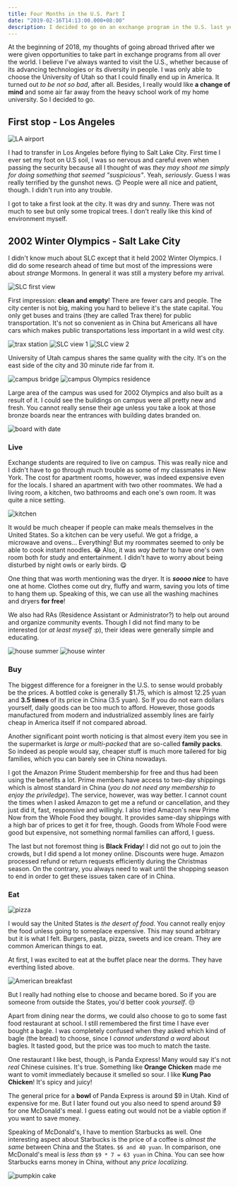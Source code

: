 ```yaml
---
title: Four Months in the U.S. Part I
date: "2019-02-16T14:13:00.000+08:00"
description: I decided to go on an exchange program in the U.S. last year for a change of mind. Four months in Salt Lake City, a beautiful and quiet place in the state of Utah has really given me something new to feel and think about. Life is completely different and there is much to explore.
---
```


At the beginning of 2018, my thoughts of going abroad thrived after we were given opportunities to take part in exchange programs from all over the world. I believe I've always wanted to visit the U.S., whether because of its advancing technologies or its diversity in people. I was only able to choose the University of Utah so that I could finally end up in America. It turned out _to be not so bad_, after all. Besides, I really would like **a change of mind** and some air far away from the heavy school work of my home university. So I decided to go.

## First stop - Los Angeles

![LA airport](/images/welcome-to-usa.jpg)

I had to transfer in Los Angeles before flying to Salt Lake City. First time I ever set my foot on U.S soil, I was so nervous and careful even when passing the security because all I thought of was _they may shoot me simply for doing something that seemed "suspicious"_. Yeah, _seriously_. Guess I was really terrified by the gunshot news. 🙃 People were all nice and patient, though. I didn't run into any trouble.

I got to take a first look at the city. It was dry and sunny. There was not much to see but only some tropical trees. I don't really like this kind of environment myself.

## 2002 Winter Olympics - Salt Lake City

I didn't know much about SLC except that it held 2002 Winter Olympics. I did do some research ahead of time but most of the impressions were about _strange_ Mormons. In general it was still a mystery before my arrival.

![SLC first view](/images/slc-first-view.jpg)

First impression: **clean and empty**! There are fewer cars and people. The city center is not big, making you hard to believe it's the state capital. You only get buses and trains (they are called Trax there) for public transportation. It's not so convenient as in China but Americans all have cars which makes public transportations less important in a wild west city.

![trax station](/images/trax-station.jpg)
![SLC view 1](/images/slc-view-1.jpg)
![SLC view 2](/images/slc-view-2.jpg)

University of Utah campus shares the same quality with the city. It's on the east side of the city and 30 minute ride far from it.

![campus bridge](/images/campus-bridge.jpg)
![campus Olympics residence](/images/campus-olympics-stone.jpg)

Large area of the campus was used for 2002 Olympics and also built as a result of it. I could see the buildings on campus were all pretty new and fresh. You cannot really sense their age unless you take a look at those bronze boards near the entrances with building dates branded on.

![board with date](/images/board-with-date.jpg)

### Live

Exchange students are required to live on campus. This was really nice and I didn't have to go through much trouble as some of my classmates in New York. The cost for apartment rooms, however, was indeed expensive even for the locals. I shared an apartment with two other roommates. We had a living room, a kitchen, two bathrooms and each one's own room. It was quite a nice setting.

![kitchen](/images/apartment-kitchen.jpg)

It would be much cheaper if people can make meals themselves in the United States. So a kitchen can be very useful. We got a fridge, a microwave and ovens... Everything! But my roommates seemed to only be able to cook instant noodles. 😂 Also, it was _way better_ to have one's own room both for study and entertainment. I didn't have to worry about being disturbed by night owls or early birds. 😋

One thing that was worth mentioning was the dryer. It is _**soooo nice**_ to have one at home. Clothes come out dry, fluffy and warm, saving you lots of time to hang them up. Speaking of this, we can use all the washing machines and dryers **for free**!

We also had RAs (Residence Assistant or Administrator?) to help out around and organize community events. Though I did not find many to be interested (or _at least myself_ :p), their ideas were generally simple and educating.

![house summer](/images/house-summer.jpg)
![house winter](/images/house-winter.jpg)

### Buy

The biggest difference for a foreigner in the U.S. to sense would probably be the prices. A bottled coke is generally \$1.75, which is almost 12.25 yuan and **3.5 times** of its price in China (3.5 yuan). So If you do not earn dollars yourself, daily goods can be too much to afford. However, those goods manufactured from modern and industrialized assembly lines are fairly cheap in America itself if not compared abroad.

Another significant point worth noticing is that almost every item you see in the supermarket is _large or multi-packed_ that are so-called **family packs**. So indeed as people would say, cheaper stuff is much more tailered for big families, which you can barely see in China nowadays.

I got the Amazon Prime Student membership for free and thus had been using the benefits a lot. Prime members have access to two-day shippings which is almost standard in China (_you do not need any membership to enjoy the priviledge_). The service, however, was way better. I cannot count the times when I asked Amazon to get me a refund or cancellation, and they just did it, fast, responsive and willingly. I also tried Amazon's new Prime Now from the Whole Food they bought. It provides same-day shippings with a high bar of prices to get it for free, though. Goods from Whole Food were good but expensive, not something normal families can afford, I guess.

The last but not foremost thing is **Black Friday**! I did not go out to join the crowds, but I did spend a lot money online. Discounts were huge. Amazon processed refund or return requests efficiently during the Christmas season. On the contrary, you always need to wait until the shopping season to end in order to get these issues taken care of in China.

### Eat

![pizza](/images/pizza.jpg)

I would say the United States is _the desert of food_. You cannot really enjoy the food unless going to someplace expensive. This may sound arbitrary but it is what I felt. Burgers, pasta, pizza, sweets and ice cream. They are common American things to eat.

At first, I was excited to eat at the buffet place near the dorms. They have everthing listed above.

![American breakfast](/images/american-breakfast.jpg)

But I really had nothing else to choose and became bored. So if you are someone from outside the States, you'd better cook _yourself_. 😒

Apart from dining near the dorms, we could also choose to go to some fast food restaurant at school. I still remembered the first time I have ever bought a bagle. I was completely confused when they asked which kind of bagle (the bread) to choose, since I _cannot understand a word_ about bagles. It tasted good, but the price was too much to match the taste.

One restaurant I like best, though, is Panda Express! Many would say it's not _real_ Chinese cuisines. It's true. Something like **Orange Chicken** made me want to vomit immediately because it smelled so sour. I like **Kung Pao Chicken**! It's spicy and juicy!

The general price for a **bowl** of Panda Express is around $9 in Utah. Kind of expensive for me. But I later found out you also need to spend around $9 for one McDonald's meal. I guess eating out would not be a viable option if you want to save money.

Speaking of McDonald's, I have to mention Starbucks as well. One interesting aspect about Starbucks is the price of a coffee is _almost the same_ between China and the States. `$6 and 40 yuan`. In comparison, one McDonald's meal is _less than_ `$9 * 7 = 63 yuan` in China. You can see how Starbucks earns money in China, without any _price localizing_.

![pumpkin cake](/images/pumpkin-cake.jpg)
